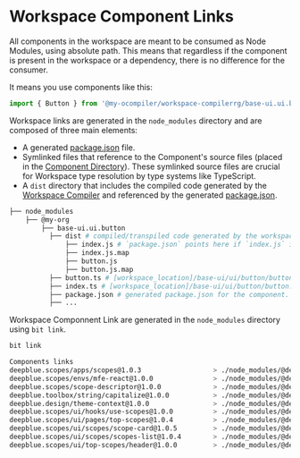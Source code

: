 # Workspace Component Links

All components in the workspace are meant to be consumed as Node Modules, using absolute path. This means that regardless if the component is present in the workspace or a dependency, there is no difference for the consumer.

It means you use components like this:

```js
import { Button } from '@my-ocompiler/workspace-compilerrg/base-ui.ui.button';
```

Workspace links are generated in the `node_modules` directory and are composed of three main elements:

- A generated [package.json](/packages/package-json) file.
- Symlinked files that reference to the Component's source files (placed in the [Component Directory](/workspace/structure/component-directory)). These symlinked source files are crucial for Workspace type resolution by type systems like TypeScript.
- A `dist` directory that includes the compiled code generated by the [Workspace Compiler](/compiler/workspace-compiler) and referenced by the generated [package.json](/packages/package-json).

```bash
├── node_modules
    ├── @my-org
        ├── base-ui.ui.button
          ├── dist # compiled/transpiled code generated by the workspace compiler.
              ├── index.js # `package.json` points here if `index.js` is the main file.
              ├── index.js.map
              ├── button.js
              ├── button.js.map
          ├── button.ts # [workspace_location]/base-ui/ui/button/button.ts
          ├── index.ts # [workspace_location]/base-ui/ui/button/button.ts
          ├── package.json # generated package.json for the component. main is pointing to dist directory.
          ├── ...
```

Workspace Componnent Link are generated in the `node_modules` directory using `bit link`.

```bash
bit link
```

```bash
Components links
deepblue.scopes/apps/scopes@1.0.3                  > ./node_modules/@deepblue/scopes.apps.scopes
deepblue.scopes/envs/mfe-react@1.0.0               > ./node_modules/@deepblue/scopes.envs.mfe-react
deepblue.scopes/scope-descriptor@1.0.0             > ./node_modules/@deepblue/scopes.scope-descriptor
deepblue.toolbox/string/capitalize@1.0.0           > ./node_modules/@deepblue/toolbox.string.capitalize
deepblue.design/theme-context@1.0.0                > ./node_modules/@deepblue/design.theme-context
deepblue.scopes/ui/hooks/use-scopes@1.0.0          > ./node_modules/@deepblue/scopes.ui.hooks.use-scopes
deepblue.scopes/ui/pages/top-scopes@1.0.4          > ./node_modules/@deepblue/scopes.ui.pages.top-scopes
deepblue.scopes/ui/scopes/scope-card@1.0.5         > ./node_modules/@deepblue/scopes.ui.scopes.scope-card
deepblue.scopes/ui/scopes/scopes-list@1.0.4        > ./node_modules/@deepblue/scopes.ui.scopes.scopes-list
deepblue.scopes/ui/top-scopes/header@1.0.0         > ./node_modules/@deepblue/scopes.ui.top-scopes.header
```
